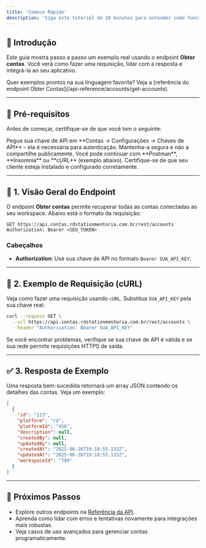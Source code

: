 ```yaml
---
title: 'Comece Rápido'
description: 'Siga este tutorial de 10 minutos para entender como funciona a Busca'
---
```


## 🚀 Introdução

Este guia mostra passo a passo um exemplo real usando o endpoint **Obter contas**. Você verá como fazer uma requisição, lidar com a resposta e integrá-la ao seu aplicativo.

<Tip>
  Quer exemplos prontos na sua linguagem favorita? Veja a [referência do
  endpoint Obter Contas](/api-reference/accounts/get-accounts).
</Tip>

---

## 🔧 Pré-requisitos

Antes de começar, certifique-se de que você tem o seguinte:

<AccordionGroup>
  <Accordion icon="key" title="Obtenha sua chave de API">
    Pegue sua chave de API em **Contas → Configurações → Chaves de API** – ela é
    necessária para autenticação. Mantenha-a segura e não a compartilhe
    publicamente.
  </Accordion>
  <Accordion icon="rectangle-terminal" title="Escolha um cliente HTTP">
    Você pode continuar com **Postman**, **Insomnia** ou **cURL** (exemplo
    abaixo). Certifique-se de que seu cliente esteja instalado e configurado
    corretamente.
  </Accordion>
</AccordionGroup>

---

## 📂 1. Visão Geral do Endpoint

O endpoint **Obter contas** permite recuperar todas as contas conectadas ao seu workspace. Abaixo está o formato da requisição:

```http
GET https://api.contas.rdstationmentoria.com.br/rest/accounts
Authorization: Bearer <SEU_TOKEN>
```

### Cabeçalhos

- **Authorization**: Use sua chave de API no formato `Bearer SUA_API_KEY`.

---

## 🧪 2. Exemplo de Requisição (cURL)

Veja como fazer uma requisição usando `cURL`. Substitua `SUA_API_KEY` pela sua chave real:

```bash
curl --request GET \
  --url https://api.contas.rdstationmentoria.com.br/rest/accounts \
  --header "Authorization: Bearer SUA_API_KEY"
```

<Tip>
  Se você encontrar problemas, verifique se sua chave de API é válida e se sua
  rede permite requisições HTTPS de saída.
</Tip>

---

## ✅ 3. Resposta de Exemplo

Uma resposta bem-sucedida retornará um array JSON contendo os detalhes das contas. Veja um exemplo:

```json
[
  {
    "id": "123",
    "platform": "rd",
    "platformId": "456",
    "description": null,
    "createdBy": null,
    "updatedBy": null,
    "createdAt": "2025-06-26T19:18:55.132Z",
    "updatedAt": "2025-06-26T19:18:55.132Z",
    "workspaceId": "789"
  }
]
```

---

## 📘 Próximos Passos

- Explore outros endpoints na [Referência da API](/api-reference/accounts/get-accounts).
- Aprenda como lidar com erros e tentativas novamente para integrações mais robustas.
- Veja casos de uso avançados para gerenciar contas programaticamente.
